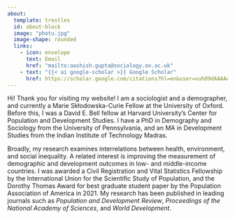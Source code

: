 ```yaml
---
about:
  template: trestles
  id: about-block
  image: "photu.jpg"
  image-shape: rounded
  links:
    - icon: envelope
      text: Email 
      href: "mailto:aashish.gupta@sociology.ox.ac.uk"  
    - text: "{{< ai google-scholar >}} Google Scholar"
      href: https://scholar.google.com/citations?hl=en&user=vuhO9dAAAAAJ&view_op=list_works&sortby=pubdate
---
```


Hi! Thank you for visiting my website! I am a sociologist and a demographer, and currently a Marie Skłodowska-Curie Fellow at the University of Oxford. Before this, I was a David E. Bell fellow at Harvard University's Center for Population and Development Studies. I have a PhD in Demography and Sociology from the University of Pennsylvania, and an MA in Development Studies from the Indian Institute of Technology Madras.

Broadly, my research examines interrelations between health, environment, and social inequality. A related interest is improving the measurement of demographic and development outcomes in low- and middle-income countries. I was awarded a Civil Registration and Vital Statistics Fellowship by the International Union for the Scientific Study of Population, and the Dorothy Thomas Award for best graduate student paper by the Population Association of America in 2021. My research has been published in leading journals such as *Population and Development Review*, *Proceedings of the National Academy of Sciences*, and *World Development*.

<!--# should we have a sidebar: https://quarto.org/docs/websites/website-navigation.html -->
